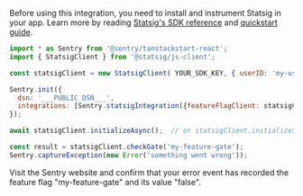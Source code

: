 Before using this integration, you need to install and instrument Statsig in your app. Learn more by reading [Statsig's SDK reference](https://docs.statsig.com/client/javascript-sdk) and [quickstart guide](https://docs.statsig.com/guides/first-feature).

```javascript
import * as Sentry from '@sentry/tanstackstart-react';
import { StatsigClient } from '@statsig/js-client';

const statsigClient = new StatsigClient( YOUR_SDK_KEY, { userID: 'my-user-id' }, {} ); // see Statsig SDK reference.

Sentry.init({
  dsn: '___PUBLIC_DSN___',
  integrations: [Sentry.statsigIntegration({featureFlagClient: statsigClient})],
});

await statsigClient.initializeAsync();  // or statsigClient.initializeSync();

const result = statsigClient.checkGate('my-feature-gate');
Sentry.captureException(new Error('something went wrong'));
```

Visit the Sentry website and confirm that your error event has recorded the feature flag "my-feature-gate" and its value "false".
